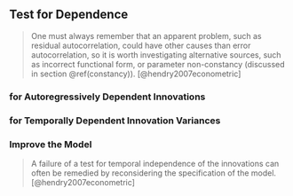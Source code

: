 
## Test for Dependence

> One must always remember that an apparent problem, such as residual autocorrelation, could have other causes than error autocorrelation, so it is worth investigating alternative sources, such as incorrect functional form, or parameter non-constancy (discussed in section \@ref(constancy)). [@hendry2007econometric]

### for Autoregressively Dependent Innovations


### for Temporally Dependent Innovation Variances


### Improve the Model

> A failure of a test for temporal independence of the innovations can often be remedied by reconsidering the specification of the model. [@hendry2007econometric]
